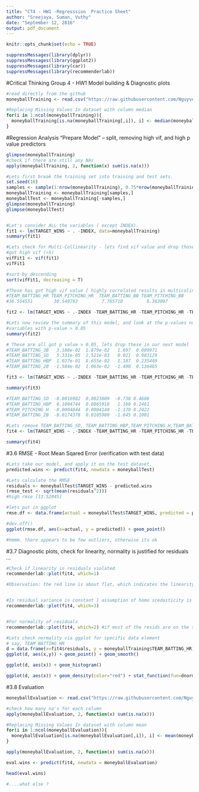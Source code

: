 ```yaml
---
title: "CT4 - HW1 -Regresssion  Practice Sheet"
author: "Sreejaya, Suman, Vuthy"
date: "September 12, 2016"
output: pdf_document
---
```

  
  ```r
knitr::opts_chunk$set(echo = TRUE)
```

```r
suppressMessages(library(dplyr))
suppressMessages(library(ggplot2))
suppressMessages(library(car))
suppressMessages(library(recommenderlab))
```

#Critical Thinking Group 4 - HW1 Model building & Diagnostic plots

```r
#read directly from the github
moneyballTraining <- read.csv("https://raw.githubusercontent.com/Nguyver/DATA621-HW/master/HW1/moneyball-training-data.csv", header=TRUE, sep=",", stringsAsFactors = FALSE)

#Replacing Missing Values In dataset with column median
for(i in 1:ncol(moneyballTraining)){
  moneyballTraining[is.na(moneyballTraining[,i]), i] <- median(moneyballTraining[,i], na.rm = TRUE)
}

```


#Regression Analysis "Prepare Model" -- split, removing high vif, and high p value predictors
```r
glimpse(moneyballTraining)
#check if there are still any NAs
apply(moneyballTraining, 2, function(x) sum(is.na(x)))

#Lets first break the training set into training and test sets.
set.seed(10)
samples <- sample(1:nrow(moneyballTraining), 0.75*nrow(moneyballTraining))
moneyballTraining <- moneyballTraining[samples,]
moneyballTest <- moneyballTraining[-samples,]
glimpse(moneyballTraining)
glimpse(moneyballTest)


#Let's consider ALL the variables ( except INDEX).
fit1 <- lm(TARGET_WINS ~ . -INDEX, data=moneyballTraining)
summary(fit1)

#Lets check for Multi-Collinearity - lets find vif value and drop those that has 
#got high vif (>5)
vifFit1 <- vif(fit1)
vifFit1

#sort by descending
sort(vifFit1, decreasing = T)

#These has got high vif value [ highly correlated results in multicolinearity ]
#TEAM_BATTING_HR TEAM_PITCHING_HR  TEAM_BATTING_BB TEAM_PITCHING_BB 
#36.554551        30.540793         7.765710         6.363007

fit2 <- lm(TARGET_WINS ~ .-INDEX -TEAM_BATTING_HR -TEAM_PITCHING_HR -TEAM_BATTING_BB -TEAM_PITCHING_BB, data=moneyballTraining)

#Lets now review the summary of this model, and look at the p-values now. Lets get rid of the
#variables with p-value > 0.05
summary(fit2)

# These are all got p value > 0.05, lets drop these in our next model
#TEAM_BATTING_3B   3.188e-02  1.879e-02   1.697  0.089971 
#TEAM_BATTING_SO   5.331e-05  2.521e-03   0.021  0.983129
#TEAM_BATTING_HBP  1.027e-01  8.655e-02   1.187  0.235449  
#TEAM_BATTING_2B  -1.584e-02  1.063e-02  -1.490  0.136465 

fit3 <- lm(TARGET_WINS ~ .-INDEX -TEAM_BATTING_HR -TEAM_PITCHING_HR -TEAM_BATTING_BB -TEAM_PITCHING_BB -TEAM_BATTING_3B, data=moneyballTraining)

summary(fit3)

#TEAM_BATTING_SO  -0.0016982  0.0023009  -0.738 0.4606 
#TEAM_BATTING_HBP  0.1004744  0.0865918   1.160 0.2461
#TEAM_PITCHING_H  -0.0004844  0.0004140  -1.170 0.2422
#TEAM_BATTING_2B  -0.0174378  0.0105980  -1.645 0.1001

#Lets remove TEAM_BATTING_SO, TEAM_BATTING_HBP,TEAM_PITCHING_H,TEAM_BATTING_2B
fit4 <- lm(TARGET_WINS ~ .-INDEX -TEAM_BATTING_HR -TEAM_PITCHING_HR -TEAM_BATTING_BB -TEAM_PITCHING_BB -TEAM_BATTING_3B -TEAM_BATTING_SO -TEAM_BATTING_HBP -TEAM_PITCHING_H -TEAM_BATTING_2B, data=moneyballTraining)

summary(fit4)

```


#3.6 RMSE - Root Mean Sqared Error (verification with test data)
```r
#Lets take our model, and apply it on the test dataset.
predicted.wins <- predict(fit4, newdata = moneyballTest)

#Lets calculate the RMSE
residuals <- moneyballTest$TARGET_WINS - predicted.wins
(rmse_test <- sqrt(mean(residuals^2)))
#high rmse [13.52045]

#lets put in ggplot
rmse.df <- data.frame(actual = moneyballTest$TARGET_WINS, predicted = predicted.wins)

#dev.off()
ggplot(rmse.df, aes(x=actual, y = predicted)) + geom_point()

#hmmm. there appears to be few outliers, otherwise its ok
```


#3.7 Diagnostic plots, check for linearity, normality is justified for residuals ...
```r
#Check if linearity in residuals violated
recommenderlab::plot(fit4, which=1)

#Observation: the red line is about flat, which indicates the linearity in residuals is good.


#Is residual variance is constant [ assumption of homo scedasticity is fine or not ]
recommenderlab::plot(fit4, which=3)


#For normality of residuals
recommenderlab::plot(fit4, which=2) #if most of the resids are on the straight line we are good to go.

#Lets check normality via ggplot for specific data element
# say, TEAM_BATTING_HR
d = data.frame(x=fit4$residuals, y = moneyballTraining$TEAM_BATTING_HR)
ggplot(d, aes(x,y)) + geom_point() + geom_smooth()

ggplot(d, aes(x)) + geom_histogram()

ggplot(d, aes(x)) + geom_density(color="red") + stat_function(fun=dnorm, args=list(mean=mean(d$x), sd=sd(d$x)), color="dark green") #residuals are normal, good.
```

#3.8 Evaluation
```r
moneyballEvaluation <- read.csv("https://raw.githubusercontent.com/Nguyver/DATA621-HW/master/HW1/moneyball-evaluation-data.csv", header=TRUE, sep=",", stringsAsFactors = FALSE)

#check how many na's for each column
apply(moneyballEvaluation, 2, function(x) sum(is.na(x)))

#Replacing Missing Values In dataset with column mean
for(i in 1:ncol(moneyballEvaluation)){
  moneyballEvaluation[is.na(moneyballEvaluation[,i]), i] <- mean(moneyballEvaluation[,i], na.rm = TRUE)
}

apply(moneyballEvaluation, 2, function(x) sum(is.na(x)))

eval.wins <- predict(fit4, newdata = moneyballEvaluation)

head(eval.wins)

#....what else ?

```